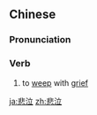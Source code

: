 ==Chinese==
{{zh-forms}}

===Pronunciation===
{{zh-pron
|m=bēiqì
|c=bei1 jap1
|cat=v
}}

===Verb===
{{zh-verb}}

# to [[weep]] with [[grief]]

[[ja:悲泣]]
[[zh:悲泣]]